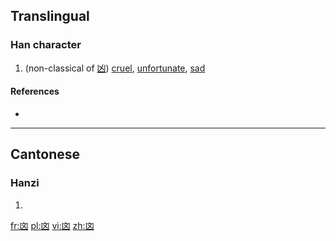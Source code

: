 ==Translingual==

===Han character===
{{Han char|rn=17|rad=凵|as=04|sn=6|four=|canj=山卜大 (UYK)|ids=⿶[[凵]][[文]]}}

# (non-classical of [[凶]]) [[cruel]], [[unfortunate]], [[sad]]

====References====
* {{Han ref|kx=0135.151|uh=34D9|ud=13529}}

----

==Cantonese==

===Hanzi===
{{yue-hanzi|jyut=|y=hung1, kung4}}

# {{defn|lang=yue|sort=凵04}}

[[fr:㓙]]
[[pl:㓙]]
[[vi:㓙]]
[[zh:㓙]]